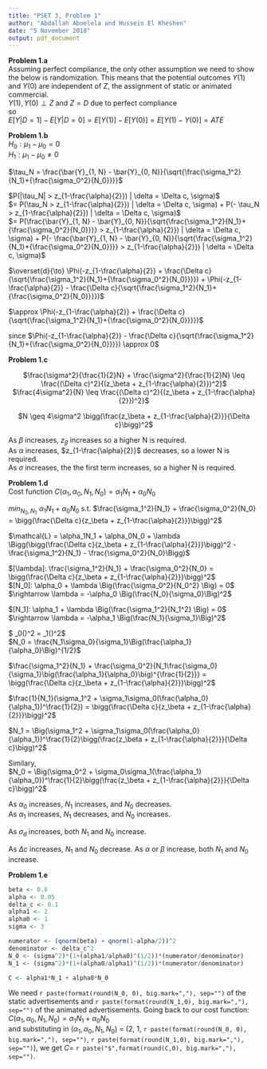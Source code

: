 ```yaml
---
title: "PSET 3, Problem 1"
author: "Abdallah Aboelela and Hussein El Kheshen"
date: "5 November 2018"
output: pdf_document
---
```


**Problem 1.a**  
Assuming perfect compliance, the only other assumption we need to show the below is randomization. This means that the potential outcomes $Y(1)$ and $Y(0)$ are independent of $Z$, the assignment of static or animated commercial.  
$Y(1), Y(0) \perp Z$ and $Z = D$ due to perfect compliance  
so  
$E[Y|D = 1] - E[Y | D = 0] = E[Y(1)] - E[Y(0)] =E[Y(1)-Y(0)] = ATE$  
  
  
  
  
  
**Problem 1.b**  
$H_0: \mu_1 - \mu_0 = 0$  
$H_1: \mu_1 - \mu_0 \neq 0$  

$\tau_N = \frac{\bar{Y}_{1, N} - \bar{Y}_{0, N}}{\sqrt{\frac{\sigma_1^2}{N_1}+{\frac{\sigma_0^2}{N_0}}}}$

$P(|\tau_N| > z_{1-\frac{\alpha}{2}}) | \delta = \Delta c, \sigma)$  
$= P(\tau_N > z_{1-\frac{\alpha}{2}}) | \delta = \Delta c, \sigma) + P(- \tau_N > z_{1-\frac{\alpha}{2}}) | \delta = \Delta c, \sigma)$  
$= P(\frac{\bar{Y}_{1, N} - \bar{Y}_{0, N}}{\sqrt{\frac{\sigma_1^2}{N_1}+{\frac{\sigma_0^2}{N_0}}}} > z_{1-\frac{\alpha}{2}}) | \delta = \Delta c, \sigma) + P(- \frac{\bar{Y}_{1, N} - \bar{Y}_{0, N}}{\sqrt{\frac{\sigma_1^2}{N_1}+{\frac{\sigma_0^2}{N_0}}}} > z_{1-\frac{\alpha}{2}}) | \delta = \Delta c, \sigma)$  

$\overset{d}{\to} \Phi(-z_{1-\frac{\alpha}{2}} + \frac{\Delta c}{\sqrt{\frac{\sigma_1^2}{N_1}+{\frac{\sigma_0^2}{N_0}}}}) + \Phi(-z_{1-\frac{\alpha}{2}} - \frac{\Delta c}{\sqrt{\frac{\sigma_1^2}{N_1}+{\frac{\sigma_0^2}{N_0}}}})$

$\approx \Phi(-z_{1-\frac{\alpha}{2}} + \frac{\Delta c}{\sqrt{\frac{\sigma_1^2}{N_1}+{\frac{\sigma_0^2}{N_0}}}})$  

since $\Phi(-z_{1-\frac{\alpha}{2}} - \frac{\Delta c}{\sqrt{\frac{\sigma_1^2}{N_1}+{\frac{\sigma_0^2}{N_0}}}}) \approx 0$
  

**Problem 1.c**  
<center>
$\frac{\sigma^2}{\frac{1}{2}N} + \frac{\sigma^2}{\frac{1}{2}N} \leq \frac{(\Delta c)^2}{(z_\beta + z_{1-\frac{\alpha}{2}})^2}$  
$\frac{4\sigma^2}{N} \leq \frac{(\Delta c)^2}{(z_\beta + z_{1-\frac{\alpha}{2}})^2}$  

$N \geq 4\sigma^2 \bigg(\frac{z_\beta + z_{1-\frac{\alpha}{2}}}{\Delta c}\bigg)^2$  
</center>

As $\beta$ increases, $z_\beta$ increases so a higher N is required.  
As $\alpha$ increases, $z_{1-\frac{\alpha}{2}}$ decreases, so a lower N is required.  
As $\sigma$ increases, the the first term increases, so a higher N is required.

**Problem 1.d**  
Cost function $C(\alpha_1, \alpha_0, N_1, N_0) = \alpha_1N_1 + \alpha_0N_0$  

$min_{N_0,N_1}\,\,\alpha_1N_1 + \alpha_0N_0$ s.t. $\frac{\sigma_1^2}{N_1} + \frac{\sigma_0^2}{N_0} = \bigg(\frac{\Delta c}{z_\beta + z_{1-\frac{\alpha}{2}}}\bigg)^2$

$\mathcal{L} = \alpha_1N_1 + \alpha_0N_0 + \lambda \Bigg(\bigg(\frac{\Delta c}{z_\beta + z_{1-\frac{\alpha}{2}}}\bigg)^2 - \frac{\sigma_1^2}{N_1} - \frac{\sigma_0^2}{N_0}\Bigg)$

$[\lambda]: \frac{\sigma_1^2}{N_1} + \frac{\sigma_0^2}{N_0} = \bigg(\frac{\Delta c}{z_\beta + z_{1-\frac{\alpha}{2}}}\bigg)^2$  
$[N_0]: \alpha_0 + \lambda \Big(\frac{\sigma_0^2}{N_0^2} \Big) = 0$  
$\rightarrow \lambda = -\alpha_0 \Big(\frac{N_0}{\sigma_0}\Big)^2$

$[N_1]: \alpha_1 + \lambda \Big(\frac{\sigma_1^2}{N_1^2} \Big) = 0$  
$\rightarrow \lambda = -\alpha_1 \Big(\frac{N_1}{\sigma_1}\Big)^2$

$ \alpha_0\Big(\frac{N_0}{\sigma_0}\Big)^2 = \alpha_1\Big(\frac{N_1}{\sigma_1}\Big)^2$  
$N_0 = \frac{N_1\sigma_0}{\sigma_1}\Big(\frac{\alpha_1}{\alpha_0}\Big)^{1/2}$  

$\frac{\sigma_1^2}{N_1} + \frac{\sigma_0^2}{N_1\frac{\sigma_0}{\sigma_1}\big(\frac{\alpha_1}{\alpha_0}\big)^{\frac{1}{2}}} = \bigg(\frac{\Delta c}{z_\beta + z_{1-\frac{\alpha}{2}}}\bigg)^2$

$\frac{1}{N_1}(\sigma_1^2 + \sigma_1\sigma_0(\frac{\alpha_0}{\alpha_1})^\frac{1}{2}) = \bigg(\frac{\Delta c}{z_\beta + z_{1-\frac{\alpha}{2}}}\bigg)^2$

$N_1 = \Big(\sigma_1^2 + \sigma_1\sigma_0(\frac{\alpha_0}{\alpha_1})^\frac{1}{2}\bigg(\frac{z_\beta + z_{1-\frac{\alpha}{2}}}{\Delta c}\bigg)^2$

Similary,   
$N_0 = \Big(\sigma_0^2 + \sigma_0\sigma_1(\frac{\alpha_1}{\alpha_0})^\frac{1}{2}\bigg(\frac{z_\beta + z_{1-\frac{\alpha}{2}}}{\Delta c}\bigg)^2$
</center>  

As $\alpha_0$ increases, $N_1$ increases, and $N_0$ decreases.  
As $\alpha_1$ increases, $N_1$ decreases, and $N_0$ increases. 

As $\sigma_d$ increases, both $N_1$ and $N_0$ increase.

As $\Delta c$ increases, $N_1$ and $N_0$ decrease. 
As $\alpha$ or $\beta$ increase, both $N_1$ and $N_0$ increase. 

**Problem 1.e**  
```r
beta <- 0.8
alpha <- 0.05
delta_c <- 0.1
alpha1 <- 2
alpha0 <- 1
sigma <- 3

numerator <- (qnorm(beta) + qnorm(1-alpha/2))^2
denominator <- delta_c^2
N_0 <- (sigma^2)*(1+(alpha1/alpha0)^(1/2))*(numerator/denominator)
N_1 <- (sigma^2)*(1+(alpha0/alpha1)^(1/2))*(numerator/denominator)

C <- alpha1*N_1 + alpha0*N_0
```

We need `r paste(format(round(N_0, 0), big.mark=","), sep="")` of the static advertisements and `r paste(format(round(N_1,0), big.mark=","), sep="")` of the animated advertisements. Going back to our cost function:  
$C(\alpha_1, \alpha_0, N_1, N_0) = \alpha_1N_1 + \alpha_0N_0$  
and substituting in $(\alpha_1, \alpha_0, N_1, N_0)$ = (2, 1, `r paste(format(round(N_0, 0), big.mark=","), sep="")`, `r paste(format(round(N_1,0), big.mark=","), sep="")`), we get $C =$ `r paste("$",format(round(C,0), big.mark=","), sep="")`.

